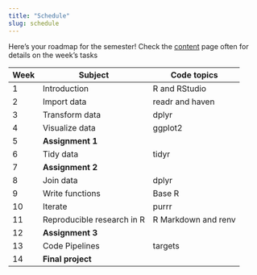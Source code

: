 ```yaml
---
title: "Schedule"
slug: schedule
---
```


Here's your roadmap for the semester!
Check the [content](/content) page often for details on the week's tasks

| Week | Subject                    | Code topics         |
|------|----------------------------|---------------------|
| 1    | Introduction               | R and RStudio       |
| 2    | Import data                | readr and haven     |
| 3    | Transform data             | dplyr               |
| 4    | Visualize data             | ggplot2             |
| 5    | **Assignment 1**           |                     |
| 6    | Tidy data                  | tidyr               |
| 7    | **Assignment 2**           |                     |
| 8    | Join data                  | dplyr               |
| 9    | Write functions            | Base R              |
| 10   | Iterate                    | purrr               |
| 11   | Reproducible research in R | R Markdown and renv |
| 12   | **Assignment 3**           |                     |
| 13   | Code Pipelines             | targets             |
| 14   | **Final project**          |                     |
